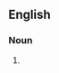 {{also|pencilnecks}}

==English==

===Noun===
{{head|en|noun form}}

# {{plural of|pencil-neck|lang=en}}